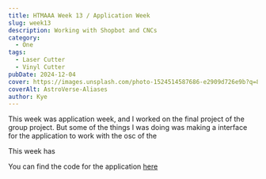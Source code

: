 ```yaml
---
title: HTMAAA Week 13 / Application Week
slug: week13
description: Working with Shopbot and CNCs
category:
  - One
tags:
  - Laser Cutter
  - Vinyl Cutter
pubDate: 2024-12-04
cover: https://images.unsplash.com/photo-1524514587686-e2909d726e9b?q=80&w=1960&h=1102&auto=format&fit=crop&ixlib=rb-4.0.3&ixid=M3wxMjA3fDB8MHxwaG90by1wYWdlfHx8fGVufDB8fHx8fA%3D%3D
coverAlt: AstroVerse-Aliases
author: Kye
---
```



This week was application week, and I worked on the final project of the group project.
But some of the things I was doing was making a interface for the application to work with the osc of the 

<OptimizedCover src={osc_electron} alt="osc_electron"  />


This week has


You can find the code for the application [here](https://github.com/kyeshmz/how-to-make/tree/main/files/cablegraphy/electron)


